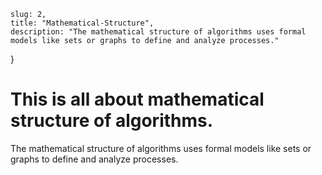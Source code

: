     slug: 2,
    title: "Mathematical-Structure",
    description: "The mathematical structure of algorithms uses formal models like sets or graphs to define and analyze processes."
}

# This is all about mathematical structure of algorithms.

The mathematical structure of algorithms uses formal models like sets or graphs to define and analyze processes.


